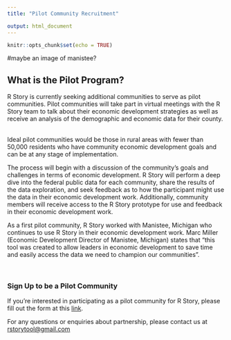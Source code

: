 ```yaml
---
title: "Pilot Community Recruitment"

output: html_document
---
```


```r
knitr::opts_chunk$set(echo = TRUE)
```

#maybe an image of manistee?

## What is the Pilot Program? 

R Story is currently seeking additional communities to serve as pilot communities. Pilot communities will take part in virtual meetings with the R Story team to talk about their economic development strategies as well as receive an analysis of the demographic and economic data for their county.
$~$

Ideal pilot communities would be those in rural areas with fewer than 50,000 residents who have community economic development goals and can be at any stage of implementation.
$~$

The process will begin with a discussion of the community's goals and challenges in terms of economic development. R Story will perform a deep dive into the federal public data for each community, share the results of the data exploration, and seek feedback as to how the participant might use the data in their economic development work. Additionally, community members will receive access to the R Story prototype for use and feedback in their economic development work.
$~$

As a first pilot community, R Story worked with Manistee, Michigan who continues to use R Story in their economic development work. Marc Miller (Economic Development Director of Manistee, Michigan) states that “this tool was created to allow leaders in economic development to save time and easily access the data we need to champion our communities”.


<br>

### Sign Up to be a Pilot Community 

If you’re interested in participating as a pilot community for R Story, please fill out the form at this [link](<https://forms.gle/rNqLiPVp4szFWPzv8>).

For any questions or enquiries about partnership, please contact us at [rstorytool@gmail.com](mailto:rstorytool@gmail.com)